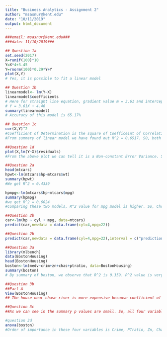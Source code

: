 ---
title: "Business Analytics - Assignment 2"
author: "msasnur@kent.edu"
date: "10/11/2019"
output: html_document
---
```{r}
###email: msasnur@kent.edu###
###date: 11/10/2019###

## Question 1a
set.seed(2017)
X=runif(100)*10
Y=X*4+3.45
Y=rnorm(100)*0.29*Y+Y
plot(X,Y)
# Yes, it is possible to fit a linear model

## Question 1b
linearmodel<- lm(Y~X)
linearmodel$coefficients
# Here for straight line equation, gradient value m = 3.61 and intercept c = 4.46
# Y = 3.61X + 4.46
summary(linearmodel)
# Accuracy of this model is 65.17%

## Question 1c
cor(X,Y)^2
#Coefficient of Determination is the square of Coefficeint of Correlation
#From summary of linear model we have found out R^2 = 0.6517. SO, both the values are equal.

##Question 1d
plot(X,lm(Y~X)$residuals)
#From the above plot we can tell it is a Non-constant Error Variance. So, Linear Regression model isn't appropriate to use

##Question 2a
head(mtcars)
hpwt<-lm(mtcars$hp~mtcars$wt)
summary(hpwt)
#We get R^2 = 0.4339

hpmpg<-lm(mtcars$hp~mtcars$mpg)
summary(hpmpg)
#we get R^2 = 0.6024
#Comparing these two models, R^2 value for mpg model is higher. So, Chris is right.

##Question 2b
car<-lm(hp ~ cyl + mpg, data=mtcars)
predict(car,newdata = data.frame(cyl=4,mpg=22))

##Question 2b
predict(car,newdata = data.frame(cyl=4,mpg=22),interval = c("prediction"), level=0.85)

##Question 3a
library(mlbench)
data(BostonHousing)
head(BostonHousing)
boston<-lm(medv~crim+zn+chas+ptratio, data=BostonHousing)
summary(boston)
# By summary of boston, we observe that R^2 is 0.359. R^2 value is very less and its not a good model.

##Question 3b
##Part A
View(BostonHousing)
## The house near chase river is more expensive because coefficient of chas1 variable is 4.583. When the coefficient value is multiplied by 1000(cause its expressed in dollars), we get 4583. So, the price difference here is $4583 

##Question 3c
##As we can see in the summary p values are small. So, all four variables are significant. They are related with house price.

#question 3d
anova(boston)
#Order of importance in these four variables is Crime, PTratio, Zn, Chas. This is found out by using Sum Square values. 
```

